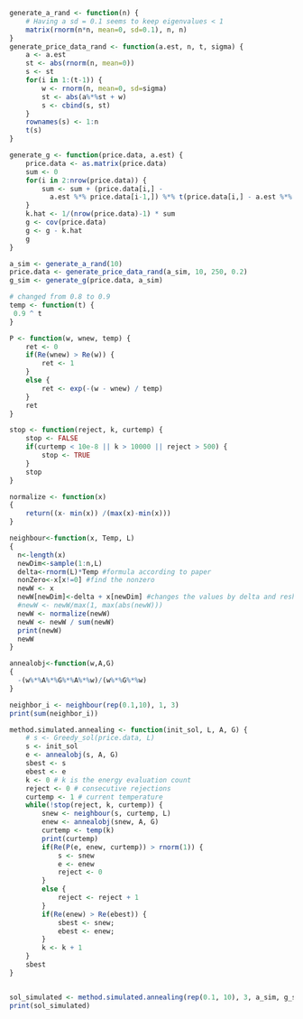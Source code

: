```r
generate_a_rand <- function(n) {
    # Having a sd = 0.1 seems to keep eigenvalues < 1
    matrix(rnorm(n*n, mean=0, sd=0.1), n, n)
}
generate_price_data_rand <- function(a.est, n, t, sigma) {
    a <- a.est
    st <- abs(rnorm(n, mean=0))
    s <- st
    for(i in 1:(t-1)) {
        w <- rnorm(n, mean=0, sd=sigma)
        st <- abs(a%*%st + w)
        s <- cbind(s, st)
    }
    rownames(s) <- 1:n
    t(s)
}

generate_g <- function(price.data, a.est) {
    price.data <- as.matrix(price.data)
    sum <- 0
    for(i in 2:nrow(price.data)) {
        sum <- sum + (price.data[i,] - 
          a.est %*% price.data[i-1,]) %*% t(price.data[i,] - a.est %*% price.data[i-1,]) 
    }
    k.hat <- 1/(nrow(price.data)-1) * sum
    g <- cov(price.data)
    g <- g - k.hat 
    g
}

```

```r
a_sim <- generate_a_rand(10)
price.data <- generate_price_data_rand(a_sim, 10, 250, 0.2)
g_sim <- generate_g(price.data, a_sim)
```


```r
# changed from 0.8 to 0.9
temp <- function(t) {
 0.9 ^ t
}

P <- function(w, wnew, temp) {
    ret <- 0
    if(Re(wnew) > Re(w)) {
        ret <- 1
    }
    else {
        ret <- exp(-(w - wnew) / temp)
    }
    ret
}

stop <- function(reject, k, curtemp) {
    stop <- FALSE
    if(curtemp < 10e-8 || k > 10000 || reject > 500) {
        stop <- TRUE
    }
    stop
}
```

```r
normalize <- function(x)
{
    return((x- min(x)) /(max(x)-min(x)))
}

neighbour<-function(x, Temp, L)
{
  n<-length(x)
  newDim<-sample(1:n,L)
  delta<-rnorm(L)*Temp #formula according to paper
  nonZero<-x[x!=0] #find the nonzero
  newW <- x
  newW[newDim]<-delta + x[newDim] #changes the values by delta and reshuffles the order
  #newW <- newW/max(1, max(abs(newW)))
  newW <- normalize(newW)
  newW <- newW / sum(newW)
  print(newW)
  newW
}

annealobj<-function(w,A,G)
{
  -(w%*%A%*%G%*%A%*%w)/(w%*%G%*%w) 
}


```

```r
neighbor_i <- neighbour(rep(0.1,10), 1, 3)
print(sum(neighbor_i))
```


```r
method.simulated.annealing <- function(init_sol, L, A, G) {
    # s <- Greedy_sol(price.data, L)
    s <- init_sol
    e <- annealobj(s, A, G)
    sbest <- s
    ebest <- e
    k <- 0 # k is the energy evaluation count
    reject <- 0 # consecutive rejections
    curtemp <- 1 # current temperature
    while(!stop(reject, k, curtemp)) {
        snew <- neighbour(s, curtemp, L)
        enew <- annealobj(snew, A, G)
        curtemp <- temp(k)
        print(curtemp)
        if(Re(P(e, enew, curtemp)) > rnorm(1)) {
            s <- snew
            e <- enew
            reject <- 0
        }
        else {
            reject <- reject + 1
        }
        if(Re(enew) > Re(ebest)) {
            sbest <- snew;
            ebest <- enew;
        }
        k <- k + 1
    }
    sbest
}



```

```r
sol_simulated <- method.simulated.annealing(rep(0.1, 10), 3, a_sim, g_sim)
print(sol_simulated)
```


